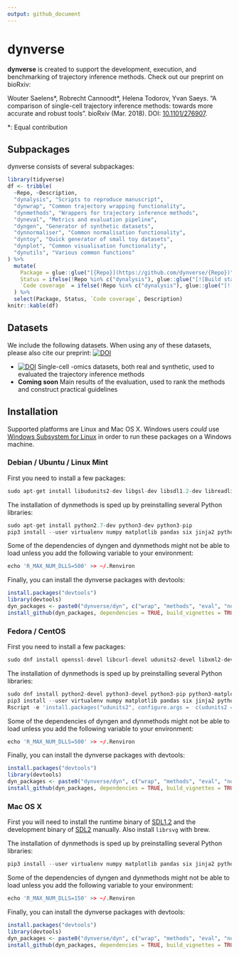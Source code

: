```yaml
---
output: github_document
---
```


<!-- README.md is generated from README.Rmd. Please edit that file -->

# dynverse

**dynverse** is created to support the development, execution, and benchmarking of trajectory inference methods. Check out our preprint on bioRxiv:

Wouter Saelens\*, Robrecht Cannoodt\*, Helena Todorov, Yvan Saeys. “A comparison of single-cell trajectory inference methods: towards more accurate and robust tools”. bioRxiv (Mar. 2018). DOI: [10.1101/276907](https://doi.org/10.1101/276907).
  
\*: Equal contribution

## Subpackages

dynverse consists of several subpackages:

```r
library(tidyverse)
df <- tribble(
  ~Repo, ~Description,
  "dynalysis", "Scripts to reproduce manuscript",
  "dynwrap", "Common trajectory wrapping functionality",
  "dynmethods", "Wrappers for trajectory inference methods",
  "dyneval", "Metrics and evaluation pipeline",
  "dyngen", "Generator of synthetic datasets",
  "dynnormaliser", "Common normalisation functionality",
  "dyntoy", "Quick generator of small toy datasets",
  "dynplot", "Common visualisation functionality",
  "dynutils", "Various common functions"
) %>% 
  mutate(
    Package = glue::glue("[{Repo}](https://github.com/dynverse/{Repo})"),
    Status = ifelse(!Repo %in% c("dynalysis"), glue::glue("[![Build status](https://travis-ci.org/dynverse/{Repo}.svg?branch=master)](https://travis-ci.org/dynverse/{Repo})"), "Coming soon"),
    `Code coverage` = ifelse(!Repo %in% c("dynalysis"), glue::glue("[![codecov](https://codecov.io/gh/dynverse/{Repo}/branch/master/graph/badge.svg)](https://codecov.io/gh/dynverse/{Repo})"), "")
  ) %>% 
  select(Package, Status, `Code coverage`, Description)
knitr::kable(df)

```

## Datasets

We include the following datasets. When using any of these datasets, please also cite our preprint: [![DOI](https://zenodo.org/badge/DOI/10.1101/276907.svg)](https://doi.org/10.1101/276907)

* [![DOI](https://zenodo.org/badge/DOI/10.5281/zenodo.1211533.svg)](https://doi.org/10.5281/zenodo.1211533) Single-cell -omics datasets, both real and synthetic, used to evaluated the trajectory inference methods
* **Coming soon** Main results of the evaluation, used to rank the methods and construct practical guidelines


## Installation
Supported platforms are Linux and Mac OS X. 
Windows users *could* use [Windows Subsystem for Linux](https://docs.microsoft.com/en-us/windows/wsl/install-win10) in order to run these packages on a Windows machine.

### Debian / Ubuntu / Linux Mint
First you need to install a few packages:
```r
sudo apt-get install libudunits2-dev libgsl-dev libsdl1.2-dev libreadline-dev imagemagick libfftw3-dev libudunits2-dev librsvg2-dev -y
```

The installation of dynmethods is sped up by preinstalling several Python libraries:
```r
sudo apt-get install python2.7-dev python3-dev python3-pip
pip3 install --user virtualenv numpy matplotlib pandas six jinja2 python-dateutil pytz pyparsing cycler tqdm python-igraph rpy2 Cython scipy statsmodels sklearn seaborn h5py anndata
```

Some of the dependencies of dyngen and dynmethods might not be able to load unless you add the following variable to your environment:
```r
echo 'R_MAX_NUM_DLLS=500' >> ~/.Renviron
```

Finally, you can install the dynverse packages with devtools:
```r
install.packages("devtools")
library(devtools)
dyn_packages <- paste0("dynverse/dyn", c("wrap", "methods", "eval", "normaliser", "toy", "gen", "plot"))
install_github(dyn_packages, dependencies = TRUE, build_vignettes = TRUE)
```

### Fedora / CentOS
First you need to install a few packages:
```r
sudo dnf install openssl-devel libcurl-devel udunits2-devel libxml2-devel gsl-devel SDL2-devel readline-devel ImageMagick-c++-devel SDL-devel openblas-devel lapack-devel librsvg2-devel
```

The installation of dynmethods is sped up by preinstalling several Python libraries:
```r
sudo dnf install python2-devel python3-devel python3-pip python3-matplotlib-tk
pip3 install --user virtualenv numpy matplotlib pandas six jinja2 python-dateutil pytz pyparsing cycler tqdm python-igraph rpy2 Cython scipy statsmodels sklearn seaborn h5py anndata
Rscript -e 'install.packages("udunits2", configure.args =  c(udunits2 = '--with-udunits2-include=/usr/include/udunits2'))'
```

Some of the dependencies of dyngen and dynmethods might not be able to load unless you add the following variable to your environment:
```r
echo 'R_MAX_NUM_DLLS=500' >> ~/.Renviron
```

Finally, you can install the dynverse packages with devtools:
```r
install.packages("devtools")
library(devtools)
dyn_packages <- paste0("dynverse/dyn", c("wrap", "methods", "eval", "normaliser", "toy", "gen", "plot"))
install_github(dyn_packages, dependencies = TRUE, build_vignettes = TRUE)
```

### Mac OS X
First you will need to install the runtime binary of [SDL1.2](https://www.libsdl.org/download-1.2.php) and the development binary of [SDL2](https://www.libsdl.org/download-2.0.php) manually. Also install `librsvg` with brew.

The installation of dynmethods is sped up by preinstalling several Python libraries:
```r
pip3 install --user virtualenv numpy matplotlib pandas six jinja2 python-dateutil pytz pyparsing cycler tqdm python-igraph rpy2 Cython scipy statsmodels sklearn seaborn h5py anndata
```

Some of the dependencies of dyngen and dynmethods might not be able to load unless you add the following variable to your environment:
```r
echo 'R_MAX_NUM_DLLS=150' >> ~/.Renviron
```

Finally, you can install the dynverse packages with devtools:
```r
install.packages("devtools")
library(devtools)
dyn_packages <- paste0("dynverse/dyn", c("wrap", "methods", "eval", "normaliser", "toy", "gen", "plot"))
install_github(dyn_packages, dependencies = TRUE, build_vignettes = TRUE)
```

